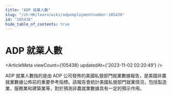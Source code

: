 ```yaml
---
title: "ADP 就業人數"
slug: "/zh-HK/learn/wiki/adpemploymentnumber-105438"
id: "105438"
hide_table_of_contents: true
---
```



<Breadcrumbs current="ADP 就業人數" />

# ADP 就業人數

<ArticleMeta viewCount={105438} updatedAt={'2023-11-02 02:20:49'} />
<div className='border-solid border-b border-t-0 my-4 border-[var(--ifm-color-gray-300)]' />

ADP 就業人數指的是由 ADP 公司發佈的美國私營部門就業數據報告，是美國非農就業數據公佈前的重要參考指標。該報告會統計美國私營部門就業情況，包括製造業、服務業和建築業等，對於預測非農就業數據具有一定的預示作用。
